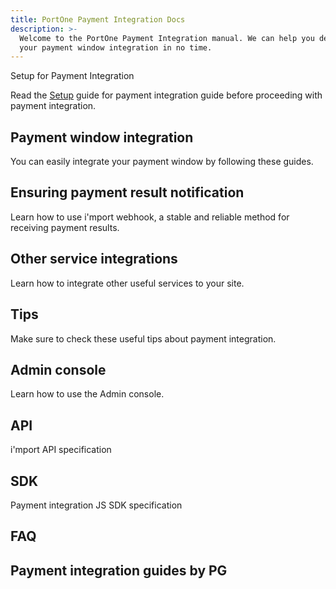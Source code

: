 ```yaml
---
title: PortOne Payment Integration Docs
description: >-
  Welcome to the PortOne Payment Integration manual. We can help you develop
  your payment window integration in no time.
---
```



<Hint style="info">
  Setup for Payment Integration

  Read the [Setup](ready/readme) guide for payment integration guide before proceeding with payment integration.
</Hint>

## Payment window integration

You can easily integrate your payment window by following these guides.

<ContentRef slug="/en/auth/guide/readme" />

<ContentRef slug="/en/auth/guide-1/readme" />

<ContentRef slug="/en/auth/guide-2/readme" />

## Ensuring payment result notification

Learn how to use i'mport webhook, a stable and reliable method for receiving payment results.

<ContentRef slug="/en/result/webhook" />

## Other service integrations

Learn how to integrate other useful services to your site.

<ContentRef slug="/en/etc/phone/readme" />

<ContentRef slug="/en/etc/all/readme" />

<ContentRef slug="/en/etc/credit-auth/readme" />

<ContentRef slug="/en/etc/url" />

<ContentRef slug="/en/etc/budget" />

## Tips

Make sure to check these useful tips about payment integration.

<ContentRef slug="/en/tips/tax" />

<ContentRef slug="/en/tips/chk" />

<ContentRef slug="/en/tips/confirm-process" />

<ContentRef slug="/en/tips/flow" />

<ContentRef slug="/en/tips/agency-and-tier" />

<ContentRef slug="/en/tips/billing-key-issuance-by-pg" />

<ContentRef slug="/en/tips/bank-codes-by-pg" />

## Admin console

Learn how to use the Admin console.

<ContentRef slug="/en/console/pg" />

## API

i'mport API specification

<ContentRef slug="/en/api/rest-api-access-token" />

## SDK

Payment integration JS SDK specification

<ContentRef slug="/en/sdk/javascript-sdk/readme" />

## FAQ

<ContentRef slug="/en/faq/undefined" />

## **Payment integration guides by PG**

<ContentRef slug="/en/payment-integration-by-pg/payment-gateways/readme" />

<ContentRef slug="/en/payment-integration-by-pg/simple/readme" />

